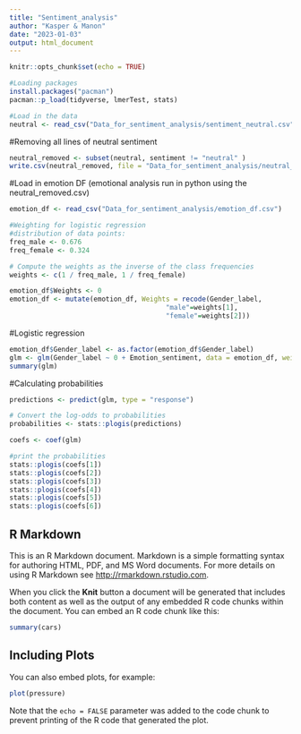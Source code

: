 ```yaml
---
title: "Sentiment_analysis"
author: "Kasper & Manon"
date: "2023-01-03"
output: html_document
---
```


```r
knitr::opts_chunk$set(echo = TRUE)
```

```r
#Loading packages
install.packages("pacman")
pacman::p_load(tidyverse, lmerTest, stats)
```

```r
#Load in the data
neutral <- read_csv("Data_for_sentiment_analysis/sentiment_neutral.csv")
```

#Removing all lines of neutral sentiment 
```r
neutral_removed <- subset(neutral, sentiment != "neutral" )
write.csv(neutral_removed, file = "Data_for_sentiment_analysis/neutral_removed.csv")
```

#Load in emotion DF (emotional analysis run in python using the neutral_removed.csv)
```r
emotion_df <- read_csv("Data_for_sentiment_analysis/emotion_df.csv")
```

```r
#Weighting for logistic regression
#distribution of data points:
freq_male <- 0.676
freq_female <- 0.324

# Compute the weights as the inverse of the class frequencies
weights <- c(1 / freq_male, 1 / freq_female)

emotion_df$Weights <- 0
emotion_df <- mutate(emotion_df, Weights = recode(Gender_label, 
                                       "male"=weights[1],
                                       "female"=weights[2]))
```

#Logistic regression
```r
emotion_df$Gender_label <- as.factor(emotion_df$Gender_label)
glm <- glm(Gender_label ~ 0 + Emotion_sentiment, data = emotion_df, weights = Weights, family = "binomial")
summary(glm)
```

#Calculating probabilities
```r
predictions <- predict(glm, type = "response")

# Convert the log-odds to probabilities
probabilities <- stats::plogis(predictions)

coefs <- coef(glm)

#print the probabilities
stats::plogis(coefs[1])
stats::plogis(coefs[2])
stats::plogis(coefs[3])
stats::plogis(coefs[4])
stats::plogis(coefs[5])
stats::plogis(coefs[6])
```

## R Markdown

This is an R Markdown document. Markdown is a simple formatting syntax for authoring HTML, PDF, and MS Word documents. For more details on using R Markdown see <http://rmarkdown.rstudio.com>.

When you click the **Knit** button a document will be generated that includes both content as well as the output of any embedded R code chunks within the document. You can embed an R code chunk like this:

```r
summary(cars)
```

## Including Plots

You can also embed plots, for example:

```r
plot(pressure)
```

Note that the `echo = FALSE` parameter was added to the code chunk to prevent printing of the R code that generated the plot.
